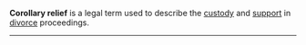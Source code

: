 '''Corollary relief''' is a legal term used to describe the [[child custody|custody]] and [[child support|support]] in [[divorce]] proceedings.
----
{{msg:stub}}
